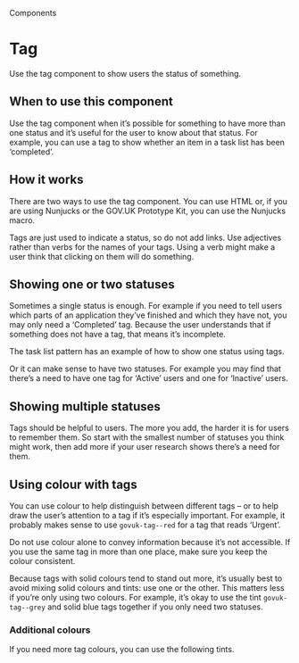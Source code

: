 
<Meta title="Tag" />

<Hint>Components</Hint>

# Tag

Use the tag component to show users the status of something.

<Canvas>
  <Story of={TagStories.primary} />
</Canvas>

## When to use this component

Use the tag component when it’s possible for something to have more than one status and it’s useful for the user to know about that status. For example, you can use a tag to show whether an item in a task list has been ‘completed’.

## How it works

There are two ways to use the tag component. You can use HTML or, if you are using Nunjucks or the GOV.UK Prototype Kit, you can use the Nunjucks macro.

Tags are just used to indicate a status, so do not add links. Use adjectives rather than verbs for the names of your tags. Using a verb might make a user think that clicking on them will do something.

## Showing one or two statuses

Sometimes a single status is enough. For example if you need to tell users which parts of an application they’ve finished and which they have not, you may only need a ‘Completed’ tag. Because the user understands that if something does not have a tag, that means it’s incomplete.

The task list pattern has an example of how to show one status using tags.

Or it can make sense to have two statuses. For example you may find that there’s a need to have one tag for ‘Active’ users and one for ‘Inactive’ users.

<Canvas>
  <Story of={TableStories.multipleTags} />
</Canvas>

## Showing multiple statuses

Tags should be helpful to users. The more you add, the harder it is for users to remember them. So start with the smallest number of statuses you think might work, then add more if your user research shows there’s a need for them.

<Canvas>
  <Story of={TableStories.colouredTags} />
</Canvas>

## Using colour with tags

You can use colour to help distinguish between different tags – or to help draw the user’s attention to a tag if it’s especially important. For example, it probably makes sense to use `govuk-tag--red` for a tag that reads ‘Urgent’.

Do not use colour alone to convey information because it’s not accessible. If you use the same tag in more than one place, make sure you keep the colour consistent.

Because tags with solid colours tend to stand out more, it’s usually best to avoid mixing solid colours and tints: use one or the other. This matters less if you’re only using two colours. For example, it’s okay to use the tint `govuk-tag--grey` and solid blue tags together if you only need two statuses.

### Additional colours

If you need more tag colours, you can use the following tints.

<Canvas>
  <Story of={TableStories.allColours} />
</Canvas>